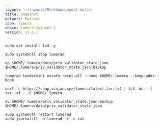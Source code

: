 ```yaml
---
layout: '~/layouts/MarkdownLayout.astro'
title: Snapshot
network: Mainnet
icon: lumera
chain: lumera-mainnet-1
version: v1.6.1
---
```


```
sudo apt install lz4 -y
```
```
sudo systemctl stop lumerad
```
```
cp $HOME/.lumera/data/priv_validator_state.json $HOME/.lumera/priv_validator_state.json.backup
```
```
lumerad tendermint unsafe-reset-all --home $HOME/.lumera --keep-addr-book
```
```
curl -L https://snap.vinjan.xyz/lumera/latest.tar.lz4 | lz4 -dc - | tar -xf - -C $HOME/.lumera
```
```
mv $HOME/.lumera/priv_validator_state.json.backup $HOME/.lumera/data/priv_validator_state.json
```
```
sudo systemctl restart lumerad
sudo journalctl -u lumerad -f -o cat
```
